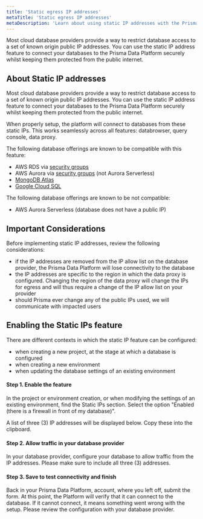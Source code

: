 ```yaml
---
title: 'Static egress IP addresses'
metaTitle: 'Static egress IP addresses'
metaDescription: 'Learn about using static IP addresses with the Prisma Data Platform'
---
```


<TopBlock>
  
  Most cloud database providers provide a way to restrict database access to a set of known origin public IP addresses. 
  You can use the static IP address feature to connect your databases to the Prisma Data Platform securely whilst keeping them protected from the public internet.
</TopBlock>

## About Static IP addresses

  Most cloud database providers provide a way to restrict database access to a set of known origin public IP addresses. 
  You can use the static IP address feature to connect your databases to the Prisma Data Platform securely whilst keeping them protected from the public internet.

  When properly setup, the platform will connect to databases from these static IPs. This works seamlessly across all features: databrowser, query console, data proxy.

  The following database offerings are known to be compatible with this feature: 
  * AWS RDS via [security groups](https://docs.aws.amazon.com/AmazonRDS/latest/UserGuide/Overview.RDSSecurityGroups.html)
  * AWS Aurora via [security groups](https://aws.amazon.com/premiumsupport/knowledge-center/aurora-private-public-endpoints/) (not Aurora Serverless)
  * [MongoDB Atlas](https://docs.atlas.mongodb.com/security/ip-access-list/)
  * [Google Cloud SQL](https://cloud.google.com/sql/docs/mysql/configure-ip#add)

  The following database offerings are known to be not compatible:
  * AWS Aurora Serverless (database does not have a public IP)
  

## Important Considerations

Before implementing static IP addresses, review the following considerations:

- if the IP addresses are removed from the IP allow list on the database provider, the Prisma Data Platform will lose connectivity to the database
- the IP addresses are specific to the region in which the data proxy is configured. Changing the region of the data proxy will change the IPs for egress and will thus require a change of the IP allow list on your provider
- should Prisma ever change any of the public IPs used, we will communicate with impacted users 

## Enabling the Static IPs feature

There are different contexts in which the static IP feature can be configured:

- when creating a new project, at the stage at which a database is configured
- when creating a new environment
- when updating the database settings of an existing environment 

#### Step 1. Enable the feature

In the project or environment creation, or when modifying the settings of an existing environment, find the Static IPs section.
Select the option "Enabled (there is a firewall in front of my database)".

A list of three (3) IP addresses will be displayed below. Copy these into the clipboard.

#### Step 2. Allow traffic in your database provider

In your database provider, configure your database to allow traffic from the IP addresses. Please make sure to include all three (3) addresses.

#### Step 3. Save to test connectivity and finish

Back in your Prisma Data Platform, account, where you left off, submit the form.
At this point, the Platform will verify that it can connect to the database.
If it cannot connect, it means something went wrong with the setup. Please review the configuration with your database provider.

